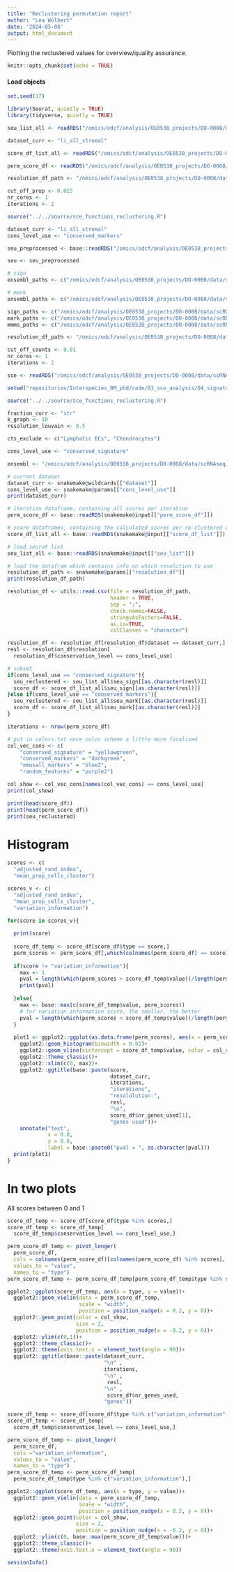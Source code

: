 ```yaml
---
title: "Reclustering permutation report"
author: "Lea Wölbert"
date: '2024-05-08'
output: html_document
---
```


Plotting the reclustered values for overview/quality assurance.

```r
knitr::opts_chunk$set(echo = TRUE)
```

#### Load objects

```r
set.seed(37)
```

```r
library(Seurat, quietly = TRUE)
library(tidyverse, quietly = TRUE)
```

```r
seu_list_all <- readRDS("/omics/odcf/analysis/OE0538_projects/DO-0008/data/scRNAseq/main_analysis/sce_objects/03_sce_analysis/04_signatures/02_reclustering_other/03_recl/reclustered_li_all_stromal_list")

dataset_curr <- "li_all_stromal"

score_df_list_all <- readRDS("/omics/odcf/analysis/OE0538_projects/DO-0008/data/scRNAseq/main_analysis/sce_objects/03_sce_analysis/04_signatures/02_reclustering_other/04_rcls/score_df_li_all_stromal_list")

perm_score_df <- readRDS("/omics/odcf/analysis/OE0538_projects/DO-0008/data/scRNAseq/main_analysis/sce_objects/03_sce_analysis/04_signatures/02_reclustering_other/06_psig/perm_score_df_li_all_stromal")

resolution_df_path <- "/omics/odcf/analysis/OE0538_projects/DO-0008/data/metadata/scRNAseq/03_sce_analysis/reclustering_bm/reclustering_other_resolution.txt"

```

```r
cut_off_prop <- 0.015
nr_cores <- 1 
iterations <- 2

source("../../source/sce_functions_reclustering.R")

dataset_curr <- "li_all_stromal"
cons_level_use <- "conserved_markers"

seu_preprocessed <- base::readRDS("/omics/odcf/analysis/OE0538_projects/DO-0008/data/metadata/scRNAseq/03_sce_analysis/reclustering_bm/prepared/li_all_stromal")

seu <- seu_preprocessed

# sign
ensembl_paths <- c("/omics/odcf/analysis/OE0538_projects/DO-0008/data/scRNAseq/main_analysis/sce_objects/03_sce_analysis/04_signatures/02_endf/ensembl_sign_str")

# mark
ensembl_paths <- c("/omics/odcf/analysis/OE0538_projects/DO-0008/data/scRNAseq/main_analysis/sce_objects/03_sce_analysis/04_signatures/02_endf/ensembl_mark_str")

sign_paths <- c("/omics/odcf/analysis/OE0538_projects/DO-0008/data/scRNAseq/main_analysis/sce_objects/03_sce_analysis/04_signatures/01_reclustering_own/02_endf/ensembl_sign_str")
mark_paths <- c("/omics/odcf/analysis/OE0538_projects/DO-0008/data/scRNAseq/main_analysis/sce_objects/03_sce_analysis/04_signatures/01_reclustering_own/02_endf/ensembl_mark_str")
mmms_paths <- c("/omics/odcf/analysis/OE0538_projects/DO-0008/data/scRNAseq/main_analysis/sce_objects/03_sce_analysis/04_signatures/01_reclustering_own/02_endf/ensembl_mmms_str")

resolution_df_path <- "/omics/odcf/analysis/OE0538_projects/DO-0008/data/metadata/scRNAseq/03_sce_analysis/reclustering_bm/reclustering_other_resolution.txt"

```

```r
cut_off_counts <- 0.01
nr_cores <- 1 
iterations <- 2

sce <- readRDS("/omics/odcf/analysis/OE0538_projects/DO-0008/data/scRNAseq/main_analysis/sce_objects/02_sce_anno/10_anns/sce_str-10")

setwd("repositories/Interspecies_BM_phd/code/03_sce_analysis/04_signatures")

source("../../source/sce_functions_reclustering.R")

fraction_curr <- "str"
k_graph <- 10
resolution_louvain <- 0.5

cts_exclude <- c("Lymphatic ECs", "Chondrocytes")

cons_level_use <- "conserved_signature"

ensembl <- "/omics/odcf/analysis/OE0538_projects/DO-0008/data/scRNAseq/main_analysis/sce_objects/03_sce_analysis/04_signatures/02_endf/ensembl_sign_str"

```

```r

# current dataset
dataset_curr <- snakemake@wildcards[["dataset"]] 
cons_level_use <- snakemake@params[["cons_level_use"]] 
print(dataset_curr)

# iteration dataframe, containing all scores per iteration
perm_score_df <- base::readRDS(snakemake@input[["perm_score_df"]])

# score dataframes, containing the calculated scores per re-clustered dataset
score_df_list_all <- base::readRDS(snakemake@input[["score_df_list"]])

# load seurat list
seu_list_all <- base::readRDS(snakemake@input[["seu_list"]])

# load the datafram which contains info on which resolution to use
resolution_df_path <- snakemake@params[["resolution_df"]] 
print(resolution_df_path)

resolution_df <- utils::read.csv(file = resolution_df_path,
                                 header = TRUE,
                                 sep = ";",
                                 check.names=FALSE,
                                 stringsAsFactors=FALSE,
                                 as.is=TRUE,
                                 colClasses = "character")

resolution_df <- resolution_df[resolution_df$dataset == dataset_curr,]
resl <- resolution_df$resolution[
  resolution_df$conservation_level == cons_level_use]

# subset
if(cons_level_use == "conserved_signature"){
  seu_reclustered <- seu_list_all$seu_sign[[as.character(resl)]]
  score_df <- score_df_list_all$seu_sign[[as.character(resl)]]  
}else if(cons_level_use == "conserved_markers"){
  seu_reclustered <- seu_list_all$seu_mark[[as.character(resl)]]
  score_df <- score_df_list_all$seu_mark[[as.character(resl)]]    
}

iterations <- nrow(perm_score_df)
```

```r

# put in colors.txt once color scheme a little more finalized
col_vec_cons <- c(
    "conserved_signature" = "yellowgreen",
    "conserved_markers" = "darkgreen",
    "mmusall_markers" = "blue2",
    "random_features" = "purple2")

col_show <- col_vec_cons[names(col_vec_cons) == cons_level_use]
print(col_show)
```

```r
print(head(score_df))
print(head(perm_score_df))
print(seu_reclustered)
```

# Histogram

```r

scores <- c(
  "adjusted_rand_index",
  "mean_prop_cells_cluster")

scores_v <- c(
  "adjusted_rand_index",
  "mean_prop_cells_cluster",
  "variation_information")

for(score in scores_v){
  
  print(score)
  
  score_df_temp <- score_df[score_df$type == score,]
  perm_scores <- perm_score_df[,which(colnames(perm_score_df) == score)]
  
  if(score != "variation_information"){
    max <- 1
    pval = length(which(perm_scores > score_df_temp$value))/length(perm_scores)
    print(pval)
  
  }else{
    max <- base::max(c(score_df_temp$value, perm_scores))
    # for variation_information score, the smaller, the better
    pval = length(which(perm_scores < score_df_temp$value))/length(perm_scores)
  }
  
  plot1 <- ggplot2::ggplot(as.data.frame(perm_scores), aes(x = perm_scores))+
    ggplot2::geom_histogram(binwidth = 0.02)+
    ggplot2::geom_vline(xintercept = score_df_temp$value, color = col_show)+
    ggplot2::theme_classic()+
    ggplot2::xlim(c(0, max))+
    ggplot2::ggtitle(base::paste(score, 
                                 dataset_curr, 
                                 iterations,
                                 "iterations",
                                 "resololution:",
                                 resl,
                                 "\n",
                                 score_df$nr_genes_used[1],
                                 "genes used"))+
    annotate("text", 
             x = 0.8,
             y = 0.8, 
             label = base::paste0("pval = ", as.character(pval)))
  print(plot1)
}
```

# In two plots

All scores between 0 and 1

```r

score_df_temp <- score_df[score_df$type %in% scores,]
score_df_temp <- score_df_temp[
  score_df_temp$conservation_level == cons_level_use,]

perm_score_df_temp <- pivot_longer(
  perm_score_df,
  cols = colnames(perm_score_df)[colnames(perm_score_df) %in% scores],
  values_to = "value",
  names_to = "type")
perm_score_df_temp <- perm_score_df_temp[perm_score_df_temp$type %in% scores,]

ggplot2::ggplot(score_df_temp, aes(x = type, y = value))+
  ggplot2::geom_violin(data = perm_score_df_temp,
                       scale = "width",
                       position = position_nudge(x = 0.2, y = 0))+
  ggplot2::geom_point(color = col_show, 
                      size = 2,
                      position = position_nudge(x = -0.2, y = 0))+
  ggplot2::ylim(c(0,1))+
  ggplot2::theme_classic()+
  ggplot2::theme(axis.text.x = element_text(angle = 90))+
  ggplot2::ggtitle(base::paste(dataset_curr, 
                               "\n" ,
                               iterations,
                               "\n" ,
                                resl,
                               "\n" ,
                                score_df$nr_genes_used, 
                               "genes"))
```

```r

score_df_temp <- score_df[score_df$type %in% c("variation_information"),]
score_df_temp <- score_df_temp[
  score_df_temp$conservation_level == cons_level_use,]

perm_score_df_temp <- pivot_longer(
  perm_score_df, 
  cols ="variation_information",
  values_to = "value",
  names_to = "type")
perm_score_df_temp <- perm_score_df_temp[
  perm_score_df_temp$type %in% c("variation_information"),]

ggplot2::ggplot(score_df_temp, aes(x = type, y = value))+
  ggplot2::geom_violin(data = perm_score_df_temp,
                       scale = "width", 
                       position = position_nudge(x = 0.2, y = 0))+
  ggplot2::geom_point(color = col_show, 
                      size = 2,
                      position = position_nudge(x = -0.2, y = 0))+
  ggplot2::ylim(c(0, base::max(perm_score_df_temp$value)))+
  ggplot2::theme_classic()+
  ggplot2::theme(axis.text.x = element_text(angle = 90))
```

```r
sessionInfo()
```

